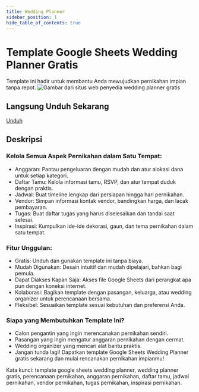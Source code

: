 ```yaml
---
title: Wedding Planner
sidebar_position: 1
hide_table_of_contents: true
---
```


# Template Google Sheets Wedding Planner Gratis 
Template ini hadir untuk membantu Anda mewujudkan pernikahan impian tanpa repot.
![Gambar dari situs web penyedia wedding planner gratis](./img/main.png)

## Langsung Unduh Sekarang

<a className="button button--primary" href="https://email.onefinedayweddingfair.com.au/p/7JLJ-8TR/wedding-planning-budget-spreadsheet" target="_blank" rel="noopener noreferrer">Unduh</a>

## Deskripsi

### Kelola Semua Aspek Pernikahan dalam Satu Tempat:

- Anggaran: Pantau pengeluaran dengan mudah dan atur alokasi dana untuk setiap kategori.
- Daftar Tamu: Kelola informasi tamu, RSVP, dan atur tempat duduk dengan praktis.
- Jadwal: Buat timeline lengkap dari persiapan hingga hari pernikahan.
- Vendor: Simpan informasi kontak vendor, bandingkan harga, dan lacak pembayaran.
- Tugas: Buat daftar tugas yang harus diselesaikan dan tandai saat selesai.
- Inspirasi: Kumpulkan ide-ide dekorasi, gaun, dan tema pernikahan dalam satu tempat.

### Fitur Unggulan:

- Gratis: Unduh dan gunakan template ini tanpa biaya.
- Mudah Digunakan: Desain intuitif dan mudah dipelajari, bahkan bagi pemula.
- Dapat Diakses Kapan Saja: Akses file Google Sheets dari perangkat apa pun dengan koneksi internet.
- Kolaborasi: Bagikan template dengan pasangan, keluarga, atau wedding organizer untuk perencanaan bersama.
- Fleksibel: Sesuaikan template sesuai kebutuhan dan preferensi Anda.

### Siapa yang Membutuhkan Template Ini?

- Calon pengantin yang ingin merencanakan pernikahan sendiri.
- Pasangan yang ingin mengatur anggaran pernikahan dengan cermat.
- Wedding organizer yang mencari alat bantu praktis.
- Jangan tunda lagi! Dapatkan template Google Sheets Wedding Planner gratis sekarang dan mulai rencanakan pernikahan impianmu!

Kata kunci: template google sheets wedding planner, wedding planner gratis, perencanaan pernikahan, anggaran pernikahan, daftar tamu, jadwal pernikahan, vendor pernikahan, tugas pernikahan, inspirasi pernikahan.